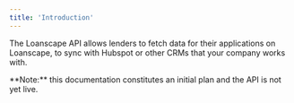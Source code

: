 ```yaml
---
title: 'Introduction'
---
```


The Loanscape API allows lenders to fetch data for their applications on Loanscape, to sync with Hubspot or other CRMs that your company works with.

<Tip>
  **Note:** this documentation constitutes an initial plan and the API is not yet live.
</Tip>